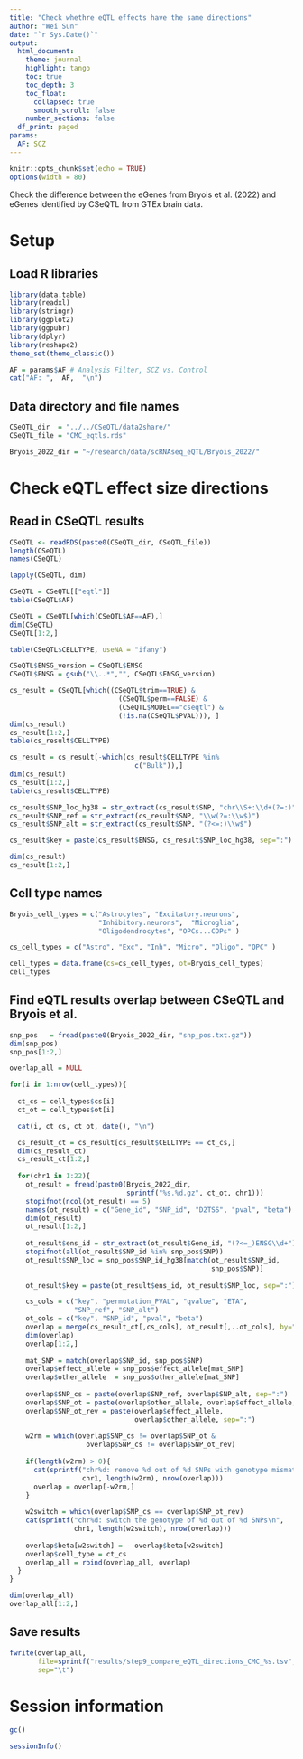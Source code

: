 ```yaml
---
title: "Check whethre eQTL effects have the same directions"
author: "Wei Sun"
date: "`r Sys.Date()`"
output: 
  html_document:
    theme: journal
    highlight: tango
    toc: true
    toc_depth: 3
    toc_float:
      collapsed: true
      smooth_scroll: false
    number_sections: false
  df_print: paged
params:
  AF: SCZ
---
```

```r
knitr::opts_chunk$set(echo = TRUE)
options(width = 80)
```

Check the difference between the eGenes from Bryois et al. (2022) and eGenes identified by CSeQTL from GTEx brain data.

# Setup

## Load R libraries
```r
library(data.table)
library(readxl)
library(stringr)
library(ggplot2)
library(ggpubr)
library(dplyr)
library(reshape2)
theme_set(theme_classic())

AF = params$AF # Analysis Filter, SCZ vs. Control 
cat("AF: ",  AF,  "\n")

```

## Data directory and file names

```r
CSeQTL_dir  = "../../CSeQTL/data2share/"
CSeQTL_file = "CMC_eqtls.rds"

Bryois_2022_dir = "~/research/data/scRNAseq_eQTL/Bryois_2022/"
```

# Check eQTL effect size directions

## Read in CSeQTL results 

```r
CSeQTL <- readRDS(paste0(CSeQTL_dir, CSeQTL_file))
length(CSeQTL)
names(CSeQTL)

lapply(CSeQTL, dim)

CSeQTL = CSeQTL[["eqtl"]]
table(CSeQTL$AF)

CSeQTL = CSeQTL[which(CSeQTL$AF==AF),]
dim(CSeQTL)
CSeQTL[1:2,]

table(CSeQTL$CELLTYPE, useNA = "ifany")

CSeQTL$ENSG_version = CSeQTL$ENSG
CSeQTL$ENSG = gsub("\\..*","", CSeQTL$ENSG_version)

cs_result = CSeQTL[which((CSeQTL$trim==TRUE) & 
                           (CSeQTL$perm==FALSE) & 
                           (CSeQTL$MODEL=="cseqtl") & 
                           (!is.na(CSeQTL$PVAL))), ]
dim(cs_result)
cs_result[1:2,]
table(cs_result$CELLTYPE)

cs_result = cs_result[-which(cs_result$CELLTYPE %in% 
                               c("Bulk")),]
dim(cs_result)
cs_result[1:2,]
table(cs_result$CELLTYPE)

cs_result$SNP_loc_hg38 = str_extract(cs_result$SNP, "chr\\S+:\\d+(?=:)")
cs_result$SNP_ref = str_extract(cs_result$SNP, "\\w(?=:\\w$)")
cs_result$SNP_alt = str_extract(cs_result$SNP, "(?<=:)\\w$")

cs_result$key = paste(cs_result$ENSG, cs_result$SNP_loc_hg38, sep=":")

dim(cs_result)
cs_result[1:2,]
```


## Cell type names

```r
Bryois_cell_types = c("Astrocytes", "Excitatory.neurons",  
                      "Inhibitory.neurons",  "Microglia", 
                      "Oligodendrocytes", "OPCs...COPs" )

cs_cell_types = c("Astro", "Exc", "Inh", "Micro", "Oligo", "OPC" )

cell_types = data.frame(cs=cs_cell_types, ot=Bryois_cell_types)
cell_types
```

## Find eQTL results overlap between CSeQTL and Bryois et al.

```r
snp_pos   = fread(paste0(Bryois_2022_dir, "snp_pos.txt.gz"))
dim(snp_pos)
snp_pos[1:2,]

overlap_all = NULL

for(i in 1:nrow(cell_types)){
  
  ct_cs = cell_types$cs[i]
  ct_ot = cell_types$ot[i]

  cat(i, ct_cs, ct_ot, date(), "\n")

  cs_result_ct = cs_result[cs_result$CELLTYPE == ct_cs,]
  dim(cs_result_ct)
  cs_result_ct[1:2,]
  
  for(chr1 in 1:22){
    ot_result = fread(paste0(Bryois_2022_dir, 
                             sprintf("%s.%d.gz", ct_ot, chr1)))
    stopifnot(ncol(ot_result) == 5)
    names(ot_result) = c("Gene_id", "SNP_id", "D2TSS", "pval", "beta")
    dim(ot_result)
    ot_result[1:2,]
    
    ot_result$ens_id = str_extract(ot_result$Gene_id, "(?<=_)ENSG\\d+")
    stopifnot(all(ot_result$SNP_id %in% snp_pos$SNP))
    ot_result$SNP_loc = snp_pos$SNP_id_hg38[match(ot_result$SNP_id, 
                                                  snp_pos$SNP)]
    
    ot_result$key = paste(ot_result$ens_id, ot_result$SNP_loc, sep=":")

    cs_cols = c("key", "permutation_PVAL", "qvalue", "ETA", 
                "SNP_ref", "SNP_alt")
    ot_cols = c("key", "SNP_id", "pval", "beta")
    overlap = merge(cs_result_ct[,cs_cols], ot_result[,..ot_cols], by="key")
    dim(overlap)
    overlap[1:2,]
    
    mat_SNP = match(overlap$SNP_id, snp_pos$SNP)
    overlap$effect_allele = snp_pos$effect_allele[mat_SNP]
    overlap$other_allele  = snp_pos$other_allele[mat_SNP]
    
    overlap$SNP_cs = paste(overlap$SNP_ref, overlap$SNP_alt, sep=":")
    overlap$SNP_ot = paste(overlap$other_allele, overlap$effect_allele, sep=":")
    overlap$SNP_ot_rev = paste(overlap$effect_allele, 
                               overlap$other_allele, sep=":")
    
    w2rm = which(overlap$SNP_cs != overlap$SNP_ot & 
                   overlap$SNP_cs != overlap$SNP_ot_rev)
    
    if(length(w2rm) > 0){
      cat(sprintf("chr%d: remove %d out of %d SNPs with genotype mismatch\n", 
                  chr1, length(w2rm), nrow(overlap)))
      overlap = overlap[-w2rm,]
    }
    
    w2switch = which(overlap$SNP_cs == overlap$SNP_ot_rev)
    cat(sprintf("chr%d: switch the genotype of %d out of %d SNPs\n", 
                chr1, length(w2switch), nrow(overlap)))
    
    overlap$beta[w2switch] = - overlap$beta[w2switch]
    overlap$cell_type = ct_cs
    overlap_all = rbind(overlap_all, overlap)
  }
}

dim(overlap_all)
overlap_all[1:2,]
```

## Save results
```r
fwrite(overlap_all, 
       file=sprintf("results/step9_compare_eQTL_directions_CMC_%s.tsv", AF), 
       sep="\t")
```

# Session information
```r
gc()

sessionInfo()
```



